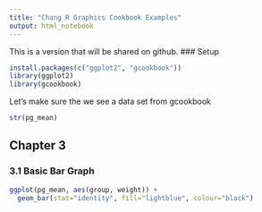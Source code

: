 ```yaml
---
title: "Chang R Graphics Cookbook Examples"
output: html_notebook
---
```

This is a version that will be shared on github. 
### Setup 
```r
install.packages(c("ggplot2", "gcookbook"))
library(ggplot2)
library(gcookbook)
```
Let's make sure the we see a data set from gcookbook
```r
str(pg_mean)
```

## Chapter 3
### 3.1 Basic Bar Graph
```r
ggplot(pg_mean, aes(group, weight)) +
  geom_bar(stat="identity", fill="lightblue", colour="black")
```


